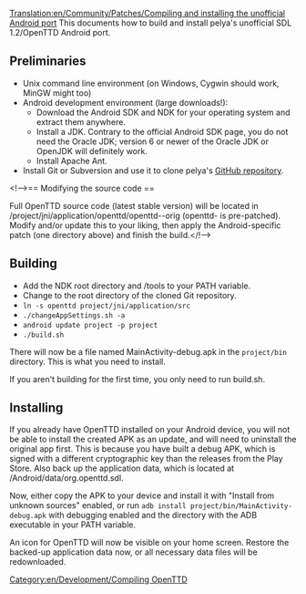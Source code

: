 [[Translation:en/Community/Patches/Compiling and installing the unofficial Android port]]
[[Category:en/Development/Compiling OpenTTD]]
{{en/Todo|Very sparse}}
This documents how to build and install pelya's unofficial SDL 1.2/OpenTTD Android port.

== Preliminaries ==

* Unix command line environment (on Windows, Cygwin should work, MinGW might too)
* Android development environment (large downloads!):
** Download the Android SDK and NDK for your operating system and extract them anywhere.
** Install a JDK. Contrary to the official Android SDK page, you do not need the Oracle JDK; version 6 or newer of the Oracle JDK or OpenJDK will definitely work.
** Install Apache Ant.
* Install Git or Subversion and use it to clone pelya's [https://github.com/pelya/commandergenius GitHub repository].

<!-->== Modifying the source code ==

Full OpenTTD source code (latest stable version) will be located in <repository root>/project/jni/application/openttd/openttd-<version>-orig (openttd-<version> is pre-patched). Modify and/or update this to your liking, then apply the Android-specific patch (one directory above) and finish the build.</!-->

== Building ==
* Add the NDK root directory and <SDK root directory>/tools to your PATH variable. 
* Change to the root directory of the cloned Git repository. 
* <code>ln -s openttd project/jni/application/src</code>
* <code>./changeAppSettings.sh -a</code>
* <code>android update project -p project</code>
* <code>./build.sh</code>

There will now be a file named MainActivity-debug.apk in the <code>project/bin</code> directory. This is what you need to install.

If you aren't building for the first time, you only need to run build.sh.

== Installing ==
If you already have OpenTTD installed on your Android device, you will not be able to install the created APK as an update, and will need to uninstall the original app first. This is because you have built a debug APK, which is signed with a different cryptographic key than the releases from the Play Store. Also back up the application data, which is located at <internal storage>/Android/data/org.openttd.sdl.

Now, either copy the APK to your device and install it with "Install from unknown sources" enabled, or run <code>adb install project/bin/MainActivity-debug.apk</code> with debugging enabled and the directory with the ADB executable in your PATH variable.

An icon for OpenTTD will now be visible on your home screen. Restore the backed-up application data now, or all necessary data files will be redownloaded.